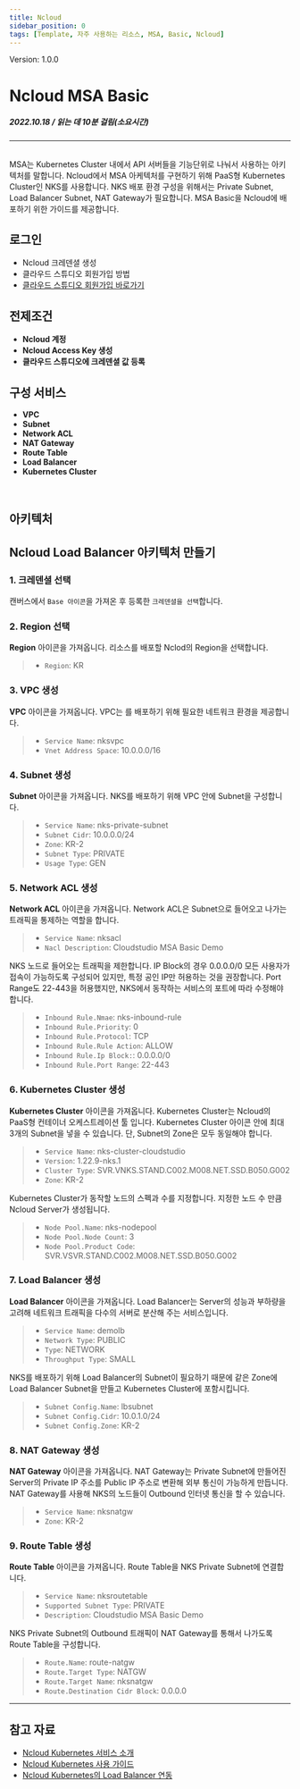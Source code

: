 ```yaml
---
title: Ncloud
sidebar_position: 0
tags: [Template, 자주 사용하는 리소스, MSA, Basic, Ncloud]
---
```



<span className="theme-doc-version-badge badge badge--secondary">
    Version: 1.0.0
</span>

# Ncloud MSA Basic
##### 2022.10.18 / 읽는 데 10분 걸림(소요시간)

*****
<br/>
MSA는 Kubernetes Cluster 내에서 API 서버들을 기능단위로 나눠서 사용하는 아키텍처를 말합니다.
Ncloud에서 MSA 아케텍처를 구현하기 위해 PaaS형 Kubernetes Cluster인 NKS를 사용합니다.
NKS 배포 환경 구성을 위해서는 Private Subnet, Load Balancer Subnet, NAT Gateway가 필요합니다.
MSA Basic을 Ncloud에 배포하기 위한 가이드를 제공합니다.

## 로그인
- <Link to="/docs/credential/createCredential">Ncloud 크레덴셜 생성</Link>
- <Link to="/docs/start/sign-up">클라우드 스튜디오 회원가입 방법</Link>
- [클라우드 스튜디오 회원가입 바로가기](https://cloudstudio.cloudraw.kr/signup)

## 전제조건
- **Ncloud 계정**
- **Ncloud Access Key 생성**
- **클라우드 스튜디오에 크레덴셜 값 등록**

## 구성 서비스
- **VPC**
- **Subnet**
- **Network ACL**
- **NAT Gateway**
- **Route Table**
- **Load Balancer**
- **Kubernetes Cluster**
<br/>

## 아키텍처

<caption caption="" src={ncloud13} />

## Ncloud Load Balancer 아키텍처 만들기
### 1. 크레덴셜 선택
캔버스에서 ```Base 아이콘```을 가져온 후 등록한 ```크레덴셜을 선택```합니다.

<caption caption="[그림.1] Ncloud MSA Basic 1" src={ncloud1} />

### 2. Region 선택
**Region** 아이콘을 가져옵니다. 리소스를 배포할 Nclod의 Region을 선택합니다.

> - ```Region```: KR

<caption caption="[그림.2] Ncloud MSA Basic 2" src={ncloud2} />

### 3. VPC 생성
**VPC** 아이콘을 가져옵니다. VPC는 를 배포하기 위해 필요한 네트워크 환경을 제공합니다.

> - ```Service Name```: nksvpc
> - ```Vnet Address Space```: 10.0.0.0/16

<caption caption="[그림.3] Ncloud MSA Basic 3" src={ncloud3} />

### 4. Subnet 생성
**Subnet** 아이콘을 가져옵니다. NKS를 배포하기 위해 VPC 안에 Subnet을 구성합니다.

> - ```Service Name```: nks-private-subnet
> - ```Subnet Cidr```: 10.0.0.0/24
> - ```Zone```: KR-2
> - ```Subnet Type```: PRIVATE
> - ```Usage Type```: GEN

<caption caption="[그림.4] Ncloud MSA Basic 4" src={ncloud4} />

### 5. Network ACL 생성
**Network ACL** 아이콘을 가져옵니다. Network ACL은 Subnet으로 들어오고 나가는 트래픽을 통제하는 역할을 합니다.

> - ```Service Name```: nksacl
> - ```Nacl Description```: Cloudstudio MSA Basic Demo

<caption caption="[그림.5] Ncloud MSA Basic 5" src={ncloud5} />

NKS 노드로 들어오는 트래픽을 제한합니다. 
IP Block의 경우 0.0.0.0/0 모든 사용자가 접속이 가능하도록 구성되어 있지만, 특정 공인 IP만 허용하는 것을 권장합니다.
Port Range도 22-443을 허용했지만, NKS에서 동작하는 서비스의 포트에 따라 수정해야 합니다.

> - ```Inbound Rule.Nmae```: nks-inbound-rule
> - ```Inbound Rule.Priority```: 0
> - ```Inbound Rule.Protocol```: TCP
> - ```Inbound Rule.Rule Action```: ALLOW
> - ```Inbound Rule.Ip Block:```: 0.0.0.0/0
> - ```Inbound Rule.Port Range```: 22-443

<caption caption="[그림.6] Ncloud MSA Basic 6" src={ncloud6} />


### 6. Kubernetes Cluster 생성
**Kubernetes Cluster** 아이콘을 가져옵니다. 
Kubernetes Cluster는 Ncloud의 PaaS형 컨테이너 오케스트레이션 툴 입니다.
Kubernetes Cluster 아이콘 안에 최대 3개의 Subnet을 넣을 수 있습니다.
단, Subnet의 Zone은 모두 동일해야 합니다.

> - ```Service Name```: nks-cluster-cloudstudio
> - ```Version```: 1.22.9-nks.1
> - ```Cluster Type```: SVR.VNKS.STAND.C002.M008.NET.SSD.B050.G002
> - ```Zone```: KR-2

<caption caption="[그림.7] Ncloud MSA Basic 7" src={ncloud7} />

Kubernetes Cluster가 동작할 노드의 스펙과 수를 지정합니다. 지정한 노드 수 만큼 Ncloud Server가 생성됩니다.

> - ```Node Pool.Name```: nks-nodepool
> - ```Node Pool.Node Count```: 3
> - ```Node Pool.Product Code```: SVR.VSVR.STAND.C002.M008.NET.SSD.B050.G002 

<caption caption="[그림.8] Ncloud MSA Basic 8" src={ncloud8} />

### 7. Load Balancer 생성
**Load Balancer** 아이콘을 가져옵니다. 
Load Balancer는 Server의 성능과 부하량을 고려해 네트워크 트래픽을 다수의 서버로 분산해 주는 서비스입니다.

> - ```Service Name```: demolb
> - ```Network Type```: PUBLIC
> - ```Type```: NETWORK
> - ```Throughput Type```: SMALL

<caption caption="[그림.9] Ncloud MSA Basic 9" src={ncloud9} />

NKS를 배포하기 위해 Load Balancer의 Subnet이 필요하기 때문에 같은 Zone에 Load Balancer Subnet을 만들고 
Kubernetes Cluster에 포함시킵니다.

> - ```Subnet Config.Name```: lbsubnet
> - ```Subnet Config.Cidr```: 10.0.1.0/24
> - ```Subnet Config.Zone```: KR-2

<caption caption="[그림.10] Ncloud MSA Basic 10" src={ncloud10} />

### 8. NAT Gateway 생성
**NAT Gateway** 아이콘을 가져옵니다. NAT Gateway는 Private Subnet에 만들어진 Server의 Private IP 주소를 Public IP 주소로 변환해 외부 통신이 가능하게 만듭니다.
NAT Gateway를 사용해 NKS의 노드들이 Outbound 인터넷 통신을 할 수 있습니다.

> - ```Service Name```: nksnatgw
> - ```Zone```: KR-2

<caption caption="[그림.11] Ncloud MSA Basic 11" src={ncloud11} />

### 9. Route Table 생성
**Route Table** 아이콘을 가져옵니다. Route Table을 NKS Private Subnet에 연결합니다.

> - ```Service Name```: nksroutetable
> - ```Supported Subnet Type```: PRIVATE
> - ```Description```: Cloudstudio MSA Basic Demo

<caption caption="[그림.12] Ncloud MSA Basic 12" src={ncloud12} />

NKS Private Subnet의 Outbound 트래픽이 NAT Gateway를 통해서 나가도록 Route Table을 구성합니다.

> - ```Route.Name```: route-natgw
> - ```Route.Target Type```: NATGW
> - ```Route.Target Name```: nksnatgw
> - ```Route.Destination Cidr Block```: 0.0.0.0

<caption caption="[그림.13] Ncloud MSA Basic 13" src={ncloud13} />


*****
## 참고 자료
- [Ncloud Kubernetes 서비스 소개](ncloud.com/product/containers/kubernetes)
- [Ncloud Kubernetes 사용 가이드](https://guide.ncloud-docs.com/docs/nks-nks-1-1)
- [Ncloud Kubernetes의 Load Balancer 연동](https://guide.ncloud-docs.com/docs/nks-nks-1-8)